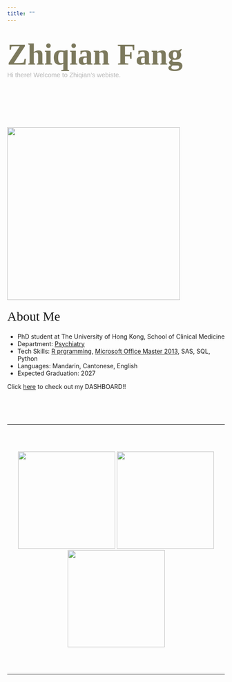 ```yaml
---
title: ""
---
```


<br/><br/>
<span style="color: #7c795d; font-family: 'Snell Roundhand', cursive; font-size: 70px; font-weight: bold; line-height: 48px; margin: 0;">Zhiqian Fang</span>


<span style="color: #B6B6B6; font-family: 'Optima', sans-serif; font-size: 15px; font-weight: 300;">Hi there! Welcome to Zhiqian's webiste.</span>


</script>
<br/><br/><br/><br/>
<div class="row">
<div class="col-xs-12 col-sm-5 text-center">
<br/>
<img src="images/mypic.jpg" style="width:400px;" align = "top"/> 
</div>
<div class="col-xs-12 col-sm-7">
<span style="font-family: 'Apple Chancery', cursive; font-size: 30px; font-weight: normal; line-height: 48px; margin: 0;"> About Me </span>


* PhD student at The University of Hong Kong, School of Clinical Medicine
* Department: [Psychiatry](https://www.psychiatry.hku.hk/)
* Tech Skills: [R prgramming](http://github.com/catherinefzq/), [Microsoft Office Master 2013](https://www.youracclaim.com/badges/9dcb8605-e247-4e8d-b32f-8aba976b3bb5/linked_in_profile), SAS, SQL, Python
* Languages: Mandarin, Cantonese, English
* Expected Graduation: 2027


Click [here](flexdashboard.html) to check out my DASHBOARD!!

</div>
</div>


<br/><br/><br/>

***

<br/><br/>

<center>
<div class="scroll">
<img src="images/graduation.jpeg" style="height:225px;"/>
<img src="images/lake.jpg" style="height: 225px;"/>
<img src="images/luguhu.jpg"  style="height:225px;"/></div>
</center>

<br/><br/>

***
<br/><br/>